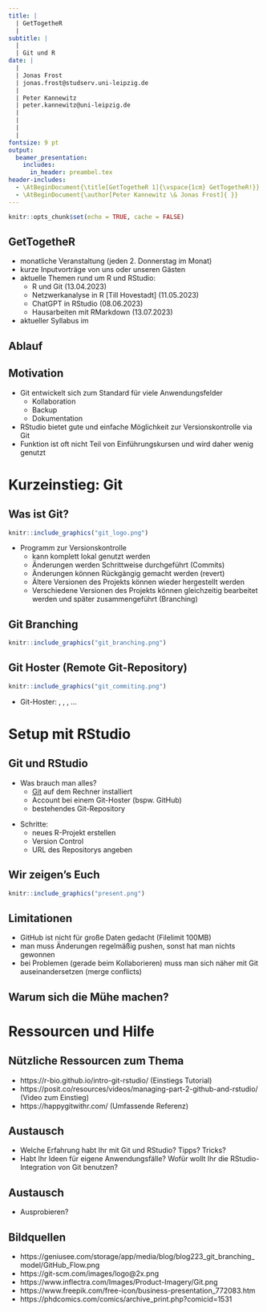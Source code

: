 ```yaml
---
title: |
  | GetTogetheR 
  |
subtitle: |
  |
  | Git und R
date: | 
  |
  | Jonas Frost
  | jonas.frost@studserv.uni-leipzig.de
  |
  | Peter Kannewitz                       
  | peter.kannewitz@uni-leipzig.de
  |
  |              
  |              
  |                                                                                    12. April 2023
fontsize: 9 pt
output: 
  beamer_presentation:
    includes:
      in_header: preambel.tex
header-includes: 
  - \AtBeginDocument{\title[GetTogetheR 1]{\vspace{1cm} GetTogetheR!}}
  - \AtBeginDocument{\author[Peter Kannewitz \& Jonas Frost]{ }}
---
```


```r
knitr::opts_chunk$set(echo = TRUE, cache = FALSE)
```


## GetTogetheR

- monatliche Veranstaltung (jeden 2. Donnerstag im Monat)
- kurze Inputvorträge von uns oder unseren Gästen
- aktuelle Themen rund um R und RStudio:
  - R und Git (13.04.2023)
  - Netzwerkanalyse in R [Till Hovestadt] (11.05.2023)
  - ChatGPT in RStudio (08.06.2023)
  - Hausarbeiten mit RMarkdown (13.07.2023)
- aktueller Syllabus im [\textcolor{blue}{Moodlekurs}](https://moodle2.uni-leipzig.de/course/view.php?id=41052)

## Ablauf

\begin{minipage}{\textwidth}
   \linespread{2}
   \tableofcontents
\end{minipage}
\vspace*{3cm}

## Motivation

- Git entwickelt sich zum Standard für viele Anwendungsfelder
  - Kollaboration
  - Backup
  - Dokumentation
- RStudio bietet gute und einfache Möglichkeit zur Versionskontrolle via Git
- Funktion ist oft nicht Teil von Einführungskursen und wird daher wenig genutzt

# Kurzeinstieg: Git

## Was ist Git?

```r
knitr::include_graphics("git_logo.png")
```


- Programm zur Versionskontrolle
  - kann komplett lokal genutzt werden
  - Änderungen werden Schrittweise durchgeführt (Commits)
  - Änderungen können Rückgängig gemacht werden (revert)
  - Ältere Versionen des Projekts können wieder hergestellt werden
  - Verschiedene Versionen des Projekts können gleichzeitig bearbeitet werden und später zusammengeführt (Branching)
  
## Git Branching  

```r
knitr::include_graphics("git_branching.png")
```

## Git Hoster (Remote Git-Repository)

```r
knitr::include_graphics("git_commiting.png")
```

- Git-Hoster: [\textcolor{blue}{GitHub}](https://github.com/), [\textcolor{blue}{GitLab}](https://about.gitlab.com/), [\textcolor{blue}{Gitea}](https://gitea.io/en-us/), ...

# Setup mit RStudio

## Git und RStudio

- Was brauch man alles?
  - [Git](https://git-scm.com/downloads) auf dem Rechner installiert
  - Account bei einem Git-Hoster (bspw. GitHub)
  - bestehendes Git-Repository
  
\vspace*{0.6cm}

- Schritte:
  - neues R-Projekt erstellen 
  - Version Control
  - URL des Repositorys angeben
  
## Wir zeigen's Euch

```r
knitr::include_graphics("present.png")
```

## Limitationen

- GitHub ist nicht für große Daten gedacht (Filelimit 100MB)
- man muss Änderungen regelmäßig pushen, sonst hat man nichts gewonnen
- bei Problemen (gerade beim Kollaborieren) muss man sich näher mit Git auseinandersetzen (merge conflicts)

## Warum sich die Mühe machen? 

\begin{columns}
\begin{column}{0.5\textwidth}
   \begin{itemize}
      \item Änderungen tracken, dokumentieren und rückgängig machen 
      \item gleichzeitig im Team zusammenarbeiten und Änderungen zusammenführen
      \item Projekte sicher abspeichern 
      \item GitHub bietet unglaublich viel Potential für weitere Anwendungsfälle (Aufgabenplanung, Release, Continious Integration)
   \end{itemize}
\end{column}
\begin{column}{0.5\textwidth}
    \begin{center}
     \includegraphics[width=1\textwidth]{final_doc.png}      
     \end{center}
\end{column}
\end{columns}


# Ressourcen und Hilfe

## Nützliche Ressourcen zum Thema

- https://r-bio.github.io/intro-git-rstudio/ (Einstiegs Tutorial)
- https://posit.co/resources/videos/managing-part-2-github-and-rstudio/ (Video zum Einstieg)
- https://happygitwithr.com/ (Umfassende Referenz)

## Austausch

- Welche Erfahrung habt Ihr mit Git und RStudio? Tipps? Tricks?
- Habt Ihr Ideen für eigene Anwendungsfälle? Wofür wollt Ihr die RStudio-Integration von Git benutzen?

## Austausch

- Ausprobieren?

## Bildquellen

- https://geniusee.com/storage/app/media/blog/blog223_git_branching_model/GitHub_Flow.png
- https://git-scm.com/images/logo@2x.png
- https://www.inflectra.com/Images/Product-Imagery/Git.png
- https://www.freepik.com/free-icon/business-presentation_772083.htm
- https://phdcomics.com/comics/archive_print.php?comicid=1531



